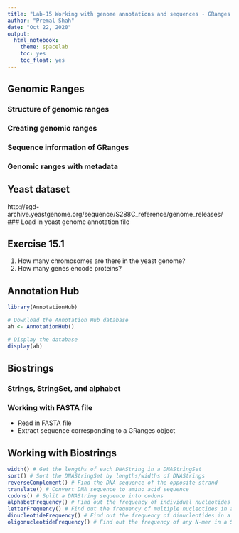 ```yaml
---
title: "Lab-15 Working with genome annotations and sequences - GRanges + Biostrings"
author: "Premal Shah"
date: "Oct 22, 2020"
output: 
  html_notebook:
    theme: spacelab
    toc: yes
    toc_float: yes
---
```


## Genomic Ranges

### Structure of genomic ranges
### Creating genomic ranges
### Sequence information of GRanges
### Genomic ranges with metadata

## Yeast dataset
http://sgd-archive.yeastgenome.org/sequence/S288C_reference/genome_releases/
### Load in yeast genome annotation file

## Exercise 15.1
1. How many chromosomes are there in the yeast genome?
2. How many genes encode proteins?

## Annotation Hub
```r
library(AnnotationHub)

# Download the Annotation Hub database
ah <- AnnotationHub()

# Display the database
display(ah)
```

## Biostrings
### Strings, StringSet, and alphabet
### Working with FASTA file
- Read in FASTA file
- Extract sequence corresponding to a GRanges object

## Working with Biostrings
```r
width() # Get the lengths of each DNAString in a DNAStringSet
sort() # Sort the DNAStringSet by lengths/widths of DNAStrings
reverseComplement() # Find the DNA sequence of the opposite strand
translate() # Convert DNA sequence to amino acid sequence
codons() # Split a DNAString sequence into codons
alphabetFrequency() # Find out the frequency of individual nucleotides in a StringSet
letterFrequency() # Find out the frequency of multiple nucleotides in a StringSet
dinucleotideFrequency() # Find out the frequency of dinucleotides in a StringSet
oligonucleotideFrequency() # Find out the frequency of any N-mer in a StringSet
```
